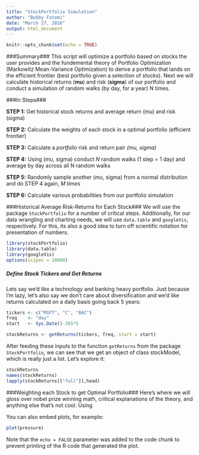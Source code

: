 ---
title: "StockPortfolio Simulation"
author: "Bobby Fatemi"
date: "March 27, 2016"
output: html_document
---

```{r setup, include=FALSE}
knitr::opts_chunk$set(echo = TRUE)
```

###Summary###
This script will optimize a portfolio based on stocks the user provides and the fundemental theory of Portfolio Optimization (Markowitz Mean-Variance Optimization) to derive a portfolio that lands on the efficient frontier (best portfolio given a selection of stocks). Next we will calculate historical returns (**mu**) and risk (**sigma**) of our portfolio and conduct a simulation of random walks (by day, for a year) N times. 

###In Steps###

**STEP 1:** Get historical stock returns and average return (mu) and risk (sigma)

**STEP 2:** Calculate the weights of each stock in a optimal portfolio (efficient frontier)\n

**STEP 3:** Calculate a *portfolio* risk and return pair *(mu, sigma)*

**STEP 4:** Using (mu, sigma) conduct *N* random walks (1 step = 1 day) and average by day across all N random walks

**STEP 5:** Randomly sample another (mu, sigma) from a normal distribution and do STEP 4 again, *M times*

**STEP 6:** Calculate various probabilities from our portfolio simulation

###Historical Average Risk-Returns for Each Stock###
We will use the package `StockPortfolio` for a number of critical steps. Additionally, for our data wrangling and charting needs, we will use `data.table` and `googleVis`, respectively. For this, its also a good idea to turn off scientific notation for presentation of numbers.

```{r, echo=FALSE}
library(stockPortfolio)
library(data.table)
library(googleVis)
options(scipen = 10000)
```

##### Define Stock Tickers and Get Returns #####
Lets say we'd like a technology and banking heavy portfolio. Just because I'm lazy, let's also say we don't care about diversification and we'd like returns calculated on a daily basis going back 5 years: 

```{r,cache=TRUE}
tickers <- c("MSFT", "C", "BAC")
freq    <- "day"
start   <- Sys.Date()-365*5

stockReturns <- getReturns(tickers, freq, start = start)
```
After feeding these inputs to the function `getReturns` from the package `StockPortfolio`, we can see that we get an object of class stockModel, which is really just a list. Let's explore it:

```{r}
stockReturns
names(stockReturns)
lapply(stockReturns[["full"]],head)
```
###Weighting each Stock to get Optimal Portfolio###
Here's where we will gloss over nobel prize winning math, critical explanations of the theory, and anything else that's not cool. Using

You can also embed plots, for example:

```{r pressure, echo=FALSE}
plot(pressure)
```

Note that the `echo = FALSE` parameter was added to the code chunk to prevent printing of the R code that generated the plot.

